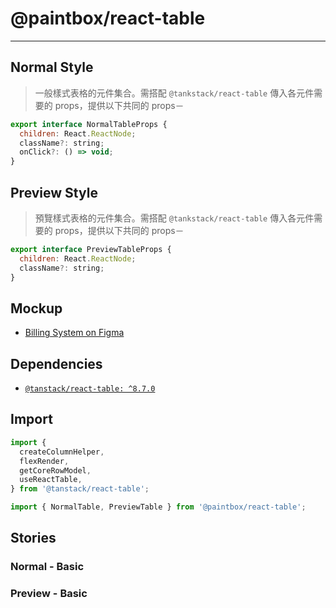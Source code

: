 
<Meta title="React/Table/Doc" />

# @paintbox/react-table

---

## Normal Style 

> 一般樣式表格的元件集合。需搭配 `@tankstack/react-table` 傳入各元件需要的 props，提供以下共同的 props－

```javascript
export interface NormalTableProps {
  children: React.ReactNode;
  className?: string;
  onClick?: () => void;
}
```

## Preview Style 

> 預覽樣式表格的元件集合。需搭配 `@tankstack/react-table` 傳入各元件需要的 props，提供以下共同的 props－

```javascript
export interface PreviewTableProps {
  children: React.ReactNode;
  className?: string;
}
```

## Mockup

- [Billing System on Figma](https://www.figma.com/file/rvTsTJLCarPAEYvdXQuRDY/Billing-System---1.0.0?node-id=5284%3A14149)

## Dependencies

- [`@tanstack/react-table: ^8.7.0`](https://tanstack.com/table/v8)

## Import 

```jsx
import {
  createColumnHelper,
  flexRender,
  getCoreRowModel,
  useReactTable,
} from '@tanstack/react-table';

import { NormalTable, PreviewTable } from '@paintbox/react-table';
```

## Stories

### Normal - Basic

<Story id="react-table-normal-style-basic--default" />

### Preview - Basic

<Story id="react-table-preview-style-basic--default" />
